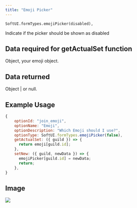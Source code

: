 ```yaml
---
title: "Emoji Picker"
---
```


```
SoftUI.formTypes.emojiPicker(disabled),
```

<ParamField path="disabled" type="boolean" required>
  Indicate if the picker should be shown as disabled
</ParamField>

## Data required for getActualSet function

Object, your emoji object.

## Data returned

Object | or null.

## Example Usage

```javascript
{
    optionId: "join_emoji",
    optionName: "Emoji",
    optionDescription: "Which Emoji should I use?",
    optionType: SoftUI.formTypes.emojiPicker(false),
    getActualSet: ({ guild }) => {
      return emoji[guild.id];
    },
    setNew: ({ guild, newData }) => {
      emojiPicker[guild.id] = newData;
      return;
    },
}
```

## Image

<Frame>
    <img src="/images/formtypes/softui-emoji.png" />
</Frame>

